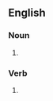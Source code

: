 ==English==

===Noun===
{{head|en|noun form}}

# {{plural of|en|smelt}}

===Verb===
{{head|en|verb form}}

# {{en-third-person singular of|smelt}}